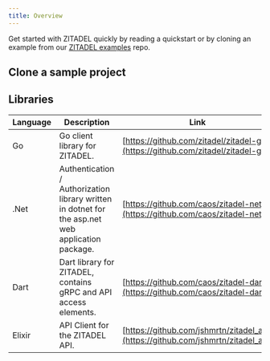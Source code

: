 ```yaml
---
title: Overview
---
```



Get started with ZITADEL quickly by reading a quickstart or by cloning an example from our [ZITADEL examples](https://github.com/zitadel/zitadel-examples) repo.

<Tabs>
  <TabItem value="app" label="Web · Native applications" default>
    <CardWrapper>
      <Card link="/docs/quickstarts/login/angular" imageSource="/img/tech/angular.svg" title="Angular" description="Add the user login to your application and query some data from the userinfo endpoint" />
      <Card link="/docs/quickstarts/login/react" imageSource="/img/tech/react.png" title="React" description="Logs into your application and queries some data from the userinfo endpoint" />
      <Card link="/docs/quickstarts/login/flutter" imageSource="/img/tech/flutter.svg" title="Flutter" description="Mobile Application working for iOS and Android that authenticates your user." />
      <Card link="/docs/quickstarts/login/nextjs" imageSource="/img/tech/nextjs.svg" title="NextJS" description="A simple application to log into your user account and query some data from User endpoint." />
    </CardWrapper>
  </TabItem>
  <TabItem value="backend" label="Backend · API">
    <CardWrapper>
      <Card link="/docs/quickstarts/call-zitadel-api/go" imageSource="/img/tech/golang.svg" title="GO" description="Demonstrates how to fetch some data from the ZITADEL management API." />
      <Card link="/docs/quickstarts/call-zitadel-api/dot-net" imageSource="/img/tech/dotnet.svg" title=".NET" description="This integration guide shows you how to integrate ZITADEL into your .NET application. It demonstrates how to fetch some data from the ZITADEL management API." />
    </CardWrapper>
  </TabItem>
  <TabItem value="proxy" label="Proxy">
    <CardWrapper>
      <Card link="/docs/quickstarts/identity-proxy/oauth2-proxy" imageSource="/img/tech/oauth2-proxy.svg" title="OAuth 2.0 Proxy" description="Allows services to delegate the authentication flow to a IDP, for example ZITADEL" />
    </CardWrapper>
  </TabItem>
</Tabs>

## Clone a sample project

<CardWrapper>
  <Card githubLink="https://github.com/zitadel/zitadel-examples/tree/main/python3" title="Python" label="Python" />
  <Card githubLink="https://github.com/zitadel/zitadel-examples/tree/main/angular" title="Angular" label="Web · Mobile Web" />
  <Card githubLink="https://github.com/zitadel/zitadel-examples/tree/main/nextjs" title="NextJS" label="Web · Mobile Web" />
</CardWrapper>

## Libraries


| Language     | Description          | Link        |
| ------------ | ---------------------|-------------|
| Go           | Go client library for ZITADEL.     | [https://github.com/zitadel/zitadel-go](https://github.com/zitadel/zitadel-go)
| .Net         | Authentication / Authorization library written in dotnet for the asp.net web application package. | [https://github.com/caos/zitadel-net](https://github.com/caos/zitadel-net)
| Dart         | Dart library for ZITADEL, contains gRPC and API access elements.   | [https://github.com/caos/zitadel-dart](https://github.com/caos/zitadel-dart) |
| Elixir       | API Client for the ZITADEL API. | [https://github.com/jshmrtn/zitadel_api](https://github.com/jshmrtn/zitadel_api) |
